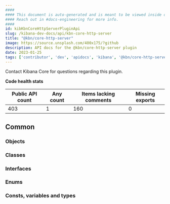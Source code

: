 ```yaml
---
####
#### This document is auto-generated and is meant to be viewed inside our experimental, new docs system.
#### Reach out in #docs-engineering for more info.
####
id: kibKbnCoreHttpServerPluginApi
slug: /kibana-dev-docs/api/kbn-core-http-server
title: "@kbn/core-http-server"
image: https://source.unsplash.com/400x175/?github
description: API docs for the @kbn/core-http-server plugin
date: 2023-01-25
tags: ['contributor', 'dev', 'apidocs', 'kibana', '@kbn/core-http-server']
---
```




Contact Kibana Core for questions regarding this plugin.

**Code health stats**

| Public API count  | Any count | Items lacking comments | Missing exports |
|-------------------|-----------|------------------------|-----------------|
| 403 | 1 | 160 | 0 |

## Common

### Objects
<DocDefinitionList data={kbnCoreHttpServerObj.common.objects}/>

### Classes
<DocDefinitionList data={kbnCoreHttpServerObj.common.classes}/>

### Interfaces
<DocDefinitionList data={kbnCoreHttpServerObj.common.interfaces}/>

### Enums
<DocDefinitionList data={kbnCoreHttpServerObj.common.enums}/>

### Consts, variables and types
<DocDefinitionList data={kbnCoreHttpServerObj.common.misc}/>

